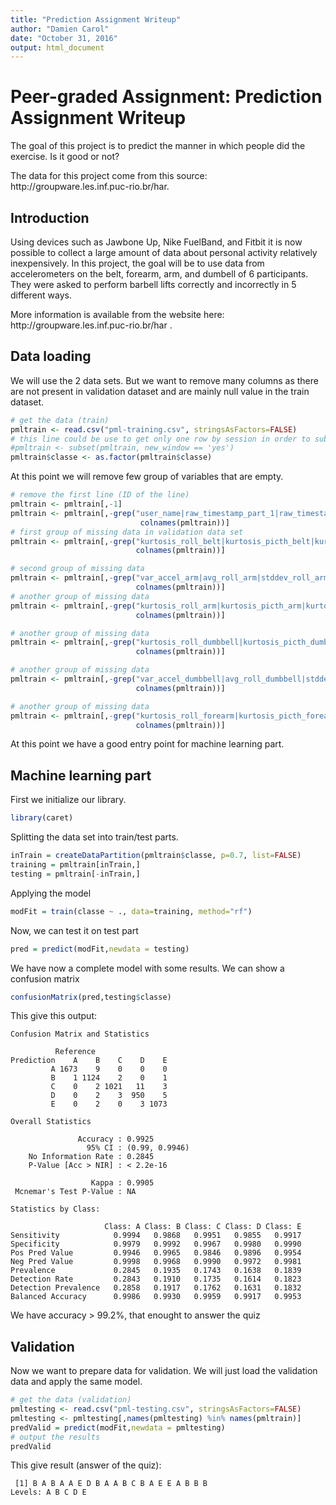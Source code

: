 ```yaml
---
title: "Prediction Assignment Writeup"
author: "Damien Carol"
date: "October 31, 2016"
output: html_document
---
```


# Peer-graded Assignment: Prediction Assignment Writeup

The goal of this project is to predict the manner in which people did the exercise. Is it good or not?

The data for this project come from this source: http://groupware.les.inf.puc-rio.br/har.

## Introduction

Using devices such as Jawbone Up, Nike FuelBand, and Fitbit it is now possible to collect a large amount of data about personal activity relatively inexpensively. 
In this project, the goal will be to use data from accelerometers on the belt, forearm, arm, and dumbell of 6 participants.
They were asked to perform barbell lifts correctly and incorrectly in 5 different ways.

More information is available from the website here: http://groupware.les.inf.puc-rio.br/har .

## Data loading

We will use the 2 data sets. But we want to remove many columns as there are not present in
validation dataset and are mainly null value in the train dataset.

```r
# get the data (train)
pmltrain <- read.csv("pml-training.csv", stringsAsFactors=FALSE)
# this line could be use to get only one row by session in order to subsample data (very useful)
#pmltrain <- subset(pmltrain, new_window == 'yes')
pmltrain$classe <- as.factor(pmltrain$classe)
```

At this point we will remove few group of variables that are empty.

```r
# remove the first line (ID of the line)
pmltrain <- pmltrain[,-1]
pmltrain <- pmltrain[,-grep("user_name|raw_timestamp_part_1|raw_timestamp_part_2|cvtd_timestamp|new_window|num_window",
                             colnames(pmltrain))]
# first group of missing data in validation data set
pmltrain <- pmltrain[,-grep("kurtosis_roll_belt|kurtosis_picth_belt|kurtosis_yaw_belt|skewness_roll_belt|skewness_roll_belt.1|skewness_yaw_belt|max_roll_belt|max_picth_belt|max_yaw_belt|min_roll_belt|min_pitch_belt|min_yaw_belt|amplitude_roll_belt|amplitude_pitch_belt|amplitude_yaw_belt|var_total_accel_belt|avg_roll_belt|stddev_roll_belt|var_roll_belt|avg_pitch_belt|stddev_pitch_belt|var_pitch_belt|avg_yaw_belt|stddev_yaw_belt|var_yaw_belt",
                            colnames(pmltrain))]

# second group of missing data
pmltrain <- pmltrain[,-grep("var_accel_arm|avg_roll_arm|stddev_roll_arm|var_roll_arm|avg_pitch_arm|stddev_pitch_arm|var_pitch_arm|avg_yaw_arm|stddev_yaw_arm|var_yaw_arm",
                            colnames(pmltrain))]
# another group of missing data
pmltrain <- pmltrain[,-grep("kurtosis_roll_arm|kurtosis_picth_arm|kurtosis_yaw_arm|skewness_roll_arm|skewness_pitch_arm|skewness_yaw_arm|max_roll_arm|max_picth_arm|max_yaw_arm|min_roll_arm|min_pitch_arm|min_yaw_arm|amplitude_roll_arm|amplitude_pitch_arm|amplitude_yaw_arm",
                            colnames(pmltrain))]

# another group of missing data
pmltrain <- pmltrain[,-grep("kurtosis_roll_dumbbell|kurtosis_picth_dumbbell|kurtosis_yaw_dumbbell|skewness_roll_dumbbell|skewness_pitch_dumbbell|skewness_yaw_dumbbell|max_roll_dumbbell|max_picth_dumbbell|max_yaw_dumbbell|min_roll_dumbbell|min_pitch_dumbbell|min_yaw_dumbbell|amplitude_roll_dumbbell|amplitude_pitch_dumbbell|amplitude_yaw_dumbbell",
                            colnames(pmltrain))]

# another group of missing data
pmltrain <- pmltrain[,-grep("var_accel_dumbbell|avg_roll_dumbbell|stddev_roll_dumbbell|var_roll_dumbbell|avg_pitch_dumbbell|stddev_pitch_dumbbell|var_pitch_dumbbell|avg_yaw_dumbbell|stddev_yaw_dumbbell|var_yaw_dumbbell",
                            colnames(pmltrain))]

# another group of missing data
pmltrain <- pmltrain[,-grep("kurtosis_roll_forearm|kurtosis_picth_forearm|kurtosis_yaw_forearm|skewness_roll_forearm|skewness_pitch_forearm|skewness_yaw_forearm|max_roll_forearm|max_picth_forearm|max_yaw_forearm|min_roll_forearm|min_pitch_forearm|min_yaw_forearm|amplitude_roll_forearm|amplitude_pitch_forearm|amplitude_yaw_forearm|total_accel_forearm|var_accel_forearm|avg_roll_forearm|stddev_roll_forearm|var_roll_forearm|avg_pitch_forearm|stddev_pitch_forearm|var_pitch_forearm|avg_yaw_forearm|stddev_yaw_forearm|var_yaw_forearm",
                            colnames(pmltrain))]
```
At this point we have a good entry point for machine learning part.

## Machine learning part

First we initialize our library.

```r
library(caret)
```

Splitting the data set into train/test parts.

```r
inTrain = createDataPartition(pmltrain$classe, p=0.7, list=FALSE)
training = pmltrain[inTrain,]
testing = pmltrain[-inTrain,]
```

Applying the model

```r
modFit = train(classe ~ ., data=training, method="rf")
```

Now, we can test it on test part
```r
pred = predict(modFit,newdata = testing)
```

We have now a complete model with some results. We can show a confusion matrix

```r
confusionMatrix(pred,testing$classe)
```

This give this output:

```
Confusion Matrix and Statistics

          Reference
Prediction    A    B    C    D    E
         A 1673    9    0    0    0
         B    1 1124    2    0    1
         C    0    2 1021   11    3
         D    0    2    3  950    5
         E    0    2    0    3 1073

Overall Statistics

               Accuracy : 0.9925
                 95% CI : (0.99, 0.9946)
    No Information Rate : 0.2845
    P-Value [Acc > NIR] : < 2.2e-16

                  Kappa : 0.9905
 Mcnemar's Test P-Value : NA

Statistics by Class:

                     Class: A Class: B Class: C Class: D Class: E
Sensitivity            0.9994   0.9868   0.9951   0.9855   0.9917
Specificity            0.9979   0.9992   0.9967   0.9980   0.9990
Pos Pred Value         0.9946   0.9965   0.9846   0.9896   0.9954
Neg Pred Value         0.9998   0.9968   0.9990   0.9972   0.9981
Prevalence             0.2845   0.1935   0.1743   0.1638   0.1839
Detection Rate         0.2843   0.1910   0.1735   0.1614   0.1823
Detection Prevalence   0.2858   0.1917   0.1762   0.1631   0.1832
Balanced Accuracy      0.9986   0.9930   0.9959   0.9917   0.9953
```
We have accuracy > 99.2%, that enought to answer the quiz

## Validation

Now we want to prepare data for validation. We will just load the validation data and apply the same model.

```r
# get the data (validation)
pmltesting <- read.csv("pml-testing.csv", stringsAsFactors=FALSE)
pmltesting <- pmltesting[,names(pmltesting) %in% names(pmltrain)]
predValid = predict(modFit,newdata = pmltesting)
# output the results
predValid
```
This give result (answer of the quiz): 
```
 [1] B A B A A E D B A A B C B A E E A B B B
Levels: A B C D E
```
